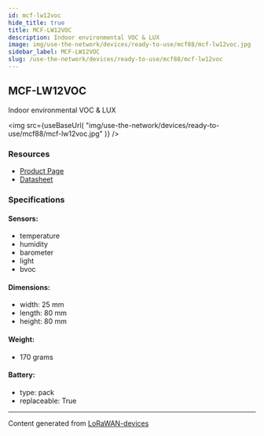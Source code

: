 ```yaml
---
id: mcf-lw12voc
hide_title: true
title: MCF-LW12VOC
description: Indoor environmental VOC & LUX
image: img/use-the-network/devices/ready-to-use/mcf88/mcf-lw12voc.jpg
sidebar_label: MCF-LW12VOC
slug: /use-the-network/devices/ready-to-use/mcf88/mcf-lw12voc
---
```



## MCF-LW12VOC

Indoor environmental VOC & LUX

<img
src={useBaseUrl(
"img/use-the-network/devices/ready-to-use/mcf88/mcf-lw12voc.jpg"
)}
/>

### Resources

- [Product Page](https://www.mcf88.it/prodotto/mcf-lw12voc/)
- [Datasheet](https://www.mcf88.it/wp-content/uploads/2020/07/MCF-LW12VOC.pdf)

### Specifications

#### Sensors:
- temperature
- humidity
- barometer
- light
- bvoc
#### Dimensions:
- width: 25 mm
- length: 80 mm
- height: 80 mm
#### Weight: 
- 170 grams
#### Battery: 
- type: pack
- replaceable: True



---
Content generated from [LoRaWAN-devices](https://github.com/TheThingsNetwork/lorawan-devices)